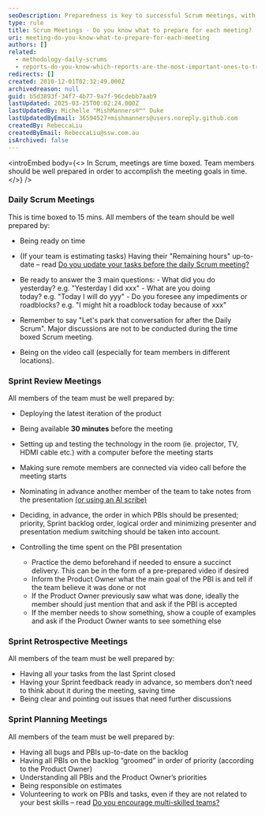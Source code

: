```yaml
---
seoDescription: Preparedness is key to successful Scrum meetings, with daily scrums focused on progress updates and sprint planning, review, and retrospective meetings requiring specific preparation for optimal collaboration.
type: rule
title: Scrum Meetings - Do you know what to prepare for each meeting?
uri: meeting-do-you-know-what-to-prepare-for-each-meeting
authors: []
related:
  - methodology-daily-scrums
  - reports-do-you-know-which-reports-are-the-most-important-ones-to-track-your-progress
redirects: []
created: 2010-12-01T02:32:49.000Z
archivedreason: null
guid: b5d3893f-34f7-4b77-9a7f-96cdebb7aab9
lastUpdated: 2025-03-25T00:02:24.000Z
lastUpdatedBy: Michelle "MishManners®™" Duke
lastUpdatedByEmail: 36594527+mishmanners@users.noreply.github.com
createdBy: RebeccaLiu
createdByEmail: RebeccaLiu@ssw.com.au
isArchived: false
---
```


<introEmbed
  body={<>
In Scrum, meetings are time boxed. Team members should be well prepared in order to accomplish the meeting goals in time.
  </>}
/>
### Daily Scrum Meetings

This is time boxed to 15 mins. All members of the team should be well prepared by:

* Being ready on time
* (If your team is estimating tasks) Having their "Remaining hours" up-to-date – read
  [Do you update your tasks before the daily Scrum meeting?](/meeting-do-you-update-your-tasks-before-the-daily-scrum)
* Be ready to answer the 3 main questions: - What did you do yesterday? e.g. "Yesterday I did xxx" - What are you doing today? e.g. "Today I will do yyy" - Do you foresee any impediments or roadblocks? e.g. "I might hit a roadblock today because of xxx"

* Remember to say "Let's park that conversation for after the Daily Scrum". Major discussions are not to be conducted during the time boxed Scrum meeting.
* Being on the video call (especially for team members in different locations).

### Sprint Review Meetings

All members of the team must be well prepared by:

* Deploying the latest iteration of the product
* Being available **30 minutes** before the meeting
* Setting up and testing the technology in the room (ie. projector, TV, HDMI cable etc.) with a computer before the meeting starts
* Making sure remote members are connected via video call before the meeting starts
* Nominating in advance another member of the team to take notes from the presentation [(or using an AI scribe)](https://www.ssw.com.au/rules/best-ai-tools/)
* Deciding, in advance, the order in which PBIs should be presented; priority, Sprint backlog order, logical order and minimizing presenter and presentation medium switching should be taken into account.
* Controlling the time spent on the PBI presentation

  * Practice the demo beforehand if needed to ensure a succinct delivery. This can be in the form of a pre-prepared video if desired
  * Inform the Product Owner what the main goal of the PBI is and tell if the team believe it was done or not
  * If the Product Owner previously saw what was done, ideally the member should just mention that and ask if the PBI is accepted
  * If the member needs to show something, show a couple of examples and ask if the Product Owner wants to see something else

### Sprint Retrospective Meetings

All members of the team must be well prepared by:

* Having all your tasks from the last Sprint closed
* Having your Sprint feedback ready in advance, so members don’t need to think about it during the meeting, saving time
* Being clear and pointing out issues that need further discussions

### Sprint Planning Meetings

All members of the team must be well prepared by:

* Having all bugs and PBIs up-to-date on the backlog
* Having all PBIs on the backlog “groomed” in order of priority (according to the Product Owner)
* Understanding all PBIs and the Product Owner’s priorities
* Being responsible on estimates
* Volunteering to work on PBIs and tasks, even if they are not related to your best skills – read [Do you encourage multi-skilled teams?](/the-team-do-you-encourage-multi-skilled-teams-by-leaving-your-comfort-zone)

